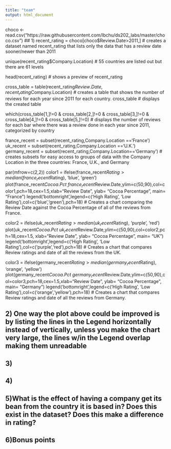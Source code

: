 ```yaml
---
title: "team"
output: html_document
---
```



choco <- read.csv("https://raw.githubusercontent.com/lbchu/ds202_labs/master/choco.csv")
## 1)
recent_rating = choco[choco$Review.Date>2011,] # creates a dataset named recent_rating that lists only the data that has a review date sooner/newer than 2011

unique(recent_rating$Company.Location) # 55 countries are listed out but there are 61 levels

head(recent_rating) # shows a preview of recent_rating

cross_table = table(recent_rating$Review.Date,recent_rating$Company.Location) # creates a table that shows the number of reviews for each year since 2011 for each country.
cross_table # displays the created table

which(cross_table[1,]!=0 & cross_table[2,]!=0 & cross_table[3,]!=0 & cross_table[4,]!=0 & cross_table[5,]!=0) # displays the number of reviews for each bar where there was a review done in each year since 2011, categorized by country

france_recent = subset(recent_rating,Company.Location =='France')
uk_recent = subset(recent_rating,Company.Location =='U.K.')
germany_recent = subset(recent_rating,Company.Location=='Germany') # creates subsets for easy access to groups of data with the Company Location in the three countries: France, U.K., and Germany

par(mfrow=c(2,2))
color1 = ifelse(france_recent$Rating >median(france_recent$Rating), 'blue', 'green')
plot(france_recent$Cocoa.Pct ~ france_recent$Review.Date,ylim=c(50,90),col=color1,pch=18,cex=1.5,xlab="Review Date", ylab= "Cocoa Percentage", main= "France") 
legend('bottomright',legend=c('High Rating', 'Low Rating'),col=c('blue','green'),pch=18) # Creates a chart comparing the Review Date against the Cocoa Percentage of all of the reviews from France.

color2 = ifelse(uk_recent$Rating >median(uk_recent$Rating), 'purple', 'red')
plot(uk_recent$Cocoa.Pct ~ uk_recent$Review.Date,ylim=c(50,90),col=color2,pch=18,cex=1.5, xlab="Review Date", ylab= "Cocoa Percentage", main= "UK")
legend('bottomright',legend=c('High Rating', 'Low Rating'),col=c('purple','red'),pch=18) # Creates a chart that compares Review ratings and date of all the reviews from the UK.

color3 = ifelse(germany_recent$Rating > median(germany_recent$Rating), 'orange', 'yellow')
plot(germany_recent$Cocoa.Pct ~ germany_recent$Review.Date,ylim=c(50,90),col=color3,pch=18,cex=1.5,xlab="Review Date", ylab= "Cocoa Percentage", main= "Germany") 
legend('bottomright',legend=c('High Rating', 'Low Rating'),col=c('orange','yellow'),pch=18) # Creates a chart that compares Review ratings and date of all the reviews from Germany.

## 2) One way the plot above could be improved is by listing the lines in the Legend horizontally instead of vertically, unless you make the chart very large, the lines w/in the Legend overlap making them unreadable

## 3) 

## 4)

## 5)What is the effect of having a company get its bean from the country it is based in? Does this exist in the dataset? Does this make a difference in rating?

## 6)Bonus points